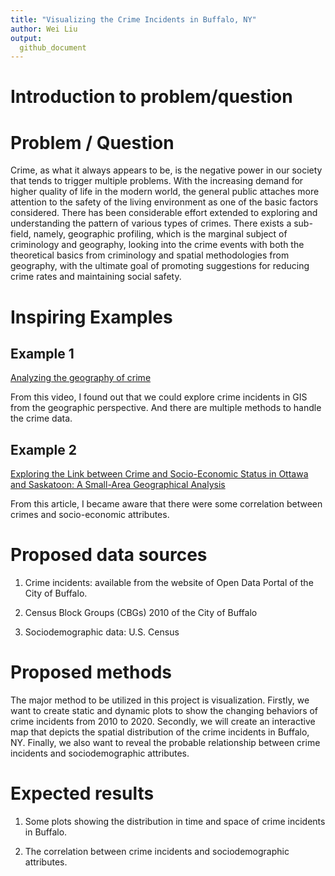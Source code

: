```yaml
---
title: "Visualizing the Crime Incidents in Buffalo, NY"
author: Wei Liu
output: 
  github_document
---
```


# Introduction to problem/question
  
# Problem / Question
Crime, as what it always appears to be, is the negative power in our society that tends to trigger multiple problems. With the increasing demand for higher quality of life in the modern world, the general public attaches more attention to the safety of the living environment as one of the basic factors considered. There has been considerable effort extended to exploring and understanding the pattern of various types of crimes. There exists a sub-field, namely, geographic profiling, which is the marginal subject of criminology and geography, looking into the crime events with both the theoretical basics from criminology and spatial methodologies from geography, with the ultimate goal of promoting suggestions for reducing crime rates and maintaining social safety.

# Inspiring Examples

## Example 1
[Analyzing the geography of crime](https://www.youtube.com/watch?v=CDPjnUaMMIE)
<br>

From this video, I found out that we could explore crime incidents in GIS from the geographic perspective. And there are multiple methods to handle the crime data.

## Example 2

[Exploring the Link between Crime and Socio-Economic Status in Ottawa and Saskatoon: A Small-Area Geographical Analysis](https://www.justice.gc.ca/eng/rp-pr/csj-sjc/crime/rr06_6/p2.html)
<br>

From this article, I became aware that there were some correlation between crimes and socio-economic attributes.

# Proposed data sources

1. Crime incidents: available from the website of Open Data Portal of the City of Buffalo.

2. Census Block Groups (CBGs) 2010 of the City of Buffalo

3. Sociodemographic data: U.S. Census

# Proposed methods

The major method to be utilized in this project is visualization. Firstly, we want to create static and dynamic plots to show the changing behaviors of crime incidents from 2010 to 2020. Secondly, we will create an interactive map that depicts the spatial distribution of the crime incidents in Buffalo, NY. Finally, we also want to reveal the probable relationship between crime incidents and sociodemographic attributes.

# Expected results

1. Some plots showing the distribution in time and space of crime incidents in Buffalo.

2. The correlation between crime incidents and sociodemographic attributes.
